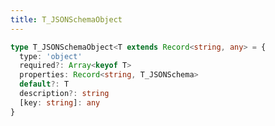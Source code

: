```yaml
---
title: T_JSONSchemaObject
---
```


```ts
type T_JSONSchemaObject<T extends Record<string, any> = {
  type: 'object'
  required?: Array<keyof T>
  properties: Record<string, T_JSONSchema>
  default?: T
  description?: string
  [key: string]: any
}
```
